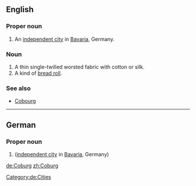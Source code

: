 ==English==
{{wikipedia}}

===Proper noun===
{{en-proper noun}}

# An [[independent city]] in [[Bavaria]], Germany.

===Noun===
{{en-noun}}

# A thin single-twilled worsted fabric with cotton or silk.
# A kind of [[bread roll]].

===See also===
* [[Cobourg]]

{{topics|en|Cities in Germany|Fabrics}}

----

==German==
{{wikipedia|lang=de}}

===Proper noun===
{{de-proper noun|n}}

# {{l|en|Coburg}} ([[independent city]] in [[Bavaria]], Germany)

[[Category:de:Cities]]

[[de:Coburg]]
[[zh:Coburg]]